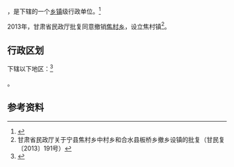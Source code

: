 {{中国乡级行政区|62/10/26/204/000}}

'''{{PAGENAMEBASE}}'''，是{{PRC admin/fullname|62/10/26/204/000|3}}下辖的一个[[乡镇|乡镇]]级行政单位。<ref>{{PRC admin/ref sgc|{{PRC admin/parent|62/10/26/204/000}}}}</ref>

2013年，甘肃省民政厅批复同意撤销[[焦村乡_(宁县)|焦村乡]]，设立焦村镇<ref>甘肃省民政厅关于宁县焦村乡中村乡和合水县板桥乡撤乡设镇的批复（甘民复〔2013〕191号）</ref>。

== 行政区划 ==

{{PAGENAMEBASE}}下辖以下地区：<ref>{{PRC admin/ref sgc|62/10/26/204/000}}</ref>

{{PRC admin/children|62/10/26/204/000}}。

== 参考资料 ==

{{reflist}}

{{行政区划小作品}}
{{PRC admin/navcat|62/10/26/204/000}}